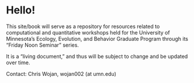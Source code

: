 # Hello! {.unnumbered}

This site/book will serve as a repository for resources related to computational and quantitative workshops held for the University of Minnesota's Ecology, Evolution, and Behavior Graduate Program through its "Friday Noon Seminar" series.

It is a "living document," and thus will be subject to change and be updated over time.

Contact: Chris Wojan, wojan002 (at umn.edu)
